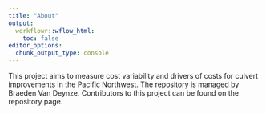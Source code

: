 ```yaml
---
title: "About"
output:
  workflowr::wflow_html:
    toc: false
editor_options:
  chunk_output_type: console
---
```


This project aims to measure cost variability and drivers of costs for culvert improvements in the Pacific Northwest. The repository is managed by Braeden Van Deynze. Contributors to this project can be found on the repository page.